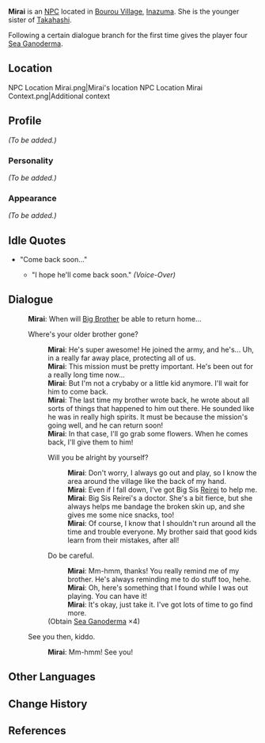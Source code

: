 {{Meta
<!-- REMOVE THIS TEMPLATE AFTER ADDING MISSING INFO -->
|missing_NPC_profile  = yes
}}
{{Character Infobox
|type             = NPC
|image            = NPC Mirai.png
|region           = Inazuma
|affiliation      = Bourou Village
|dialoguereward   = {{Card|Sea Ganoderma|4}}
<!-- family -->
|sibling          = Takahashi
}}
'''Mirai''' is an [[NPC]] located in [[Bourou Village]], [[Inazuma]]. She is the younger sister of [[Takahashi]].

Following a certain dialogue branch for the first time gives the player four [[Sea Ganoderma]].

==Location==
<gallery hideaddbutton="true" captionalign="center">
NPC Location Mirai.png|Mirai's location
NPC Location Mirai Context.png|Additional context
</gallery>

==Profile==
<!-- detailed story/lore information goes here -->
''(To be added.)''

===Personality===
''(To be added.)''

===Appearance===
''(To be added.)''

==Idle Quotes==
* "Come back soon..."
** {{A|VO Mirai 01.ogg}} "I hope he'll come back soon." ''(Voice-Over)''

==Dialogue==
{{Dialogue start}}
:'''Mirai''': When will [[Takahashi|Big Brother]] be able to return home...
:{{DIcon}} Where's your older brother gone?
::'''Mirai''': He's super awesome! He joined the army, and he's... Uh, in a really far away place, protecting all of us.
::'''Mirai''': This mission must be pretty important. He's been out for a really long time now...
::'''Mirai''': But I'm not a crybaby or a little kid anymore. I'll wait for him to come back.
::'''Mirai''': The last time my brother wrote back, he wrote about all sorts of things that happened to him out there. He sounded like he was in really high spirits. It must be because the mission's going well, and he can return soon!
::'''Mirai''': In that case, I'll go grab some flowers. When he comes back, I'll give them to him!
::{{DIcon}} Will you be alright by yourself?
:::'''Mirai''': Don't worry, I always go out and play, so I know the area around the village like the back of my hand.
:::'''Mirai''': Even if I fall down, I've got Big Sis [[Nishikino Reirei|Reirei]] to help me.
:::'''Mirai''': Big Sis Reirei's a doctor. She's a bit fierce, but she always helps me bandage the broken skin up, and she gives me some nice snacks, too!
:::'''Mirai''': Of course, I know that I shouldn't run around all the time and trouble everyone. My brother said that good kids learn from their mistakes, after all!
::{{DIcon|Reward}} Do be careful.
:::'''Mirai''': Mm-hmm, thanks! You really remind me of my brother. He's always reminding me to do stuff too, hehe.
:::'''Mirai''': Oh, here's something that I found while I was out playing. You can have it!
:::'''Mirai''': It's okay, just take it. I've got lots of time to go find more.
::;(Obtain [[Sea Ganoderma]] ×4)
:{{DIcon}} See you then, kiddo.
::'''Mirai''': Mm-hmm! See you!
{{Dialogue end}}

==Other Languages==
{{Other Languages
|default_hidden = 1
|en      = Mirai
|zhs     = 未来
|zhs_rm  = Wèilái
|zht     = 未來
|zht_rm  = Wèilái
|ja      = 未来
|ja_rm   = Mirai
|ko      = 미라이
|ko_rm   = Mirai
|es      = Mirai
|fr      = Mirai
|ru      = Мирай
|th      = Mirai
|vi      = Mirai
|de      = Mirai
|id      = Mirai
|pt      = Mirai
}}

==Change History==
{{Change History|2.1}}

==References==
{{Reflist}}